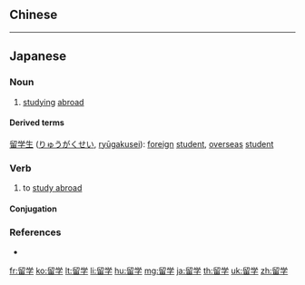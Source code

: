 {{also|留學}}
==Chinese==
{{zh-see|留學}}

----

==Japanese==
{{ja-kanjitab|りゅう|がく|yomi=on}}

===Noun===
{{ja-noun|りゅうがく|kyu=留學}}

# [[studying]] [[abroad]]

====Derived terms====
[[留学生]] ([[りゅうがくせい]], [[ryūgakusei]]): [[foreign]] [[student]], [[overseas]] [[student]]

===Verb===
{{ja-verb-suru|りゅうがく|kyu=留學|tr=intrans}}

# to [[study abroad]]

====Conjugation====
{{ja-suru|りゅうがく}}

===References===
* {{R:Shogakukan}}

[[fr:留学]]
[[ko:留学]]
[[lt:留学]]
[[li:留学]]
[[hu:留学]]
[[mg:留学]]
[[ja:留学]]
[[th:留学]]
[[uk:留学]]
[[zh:留学]]